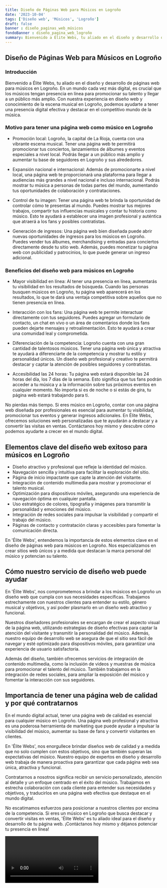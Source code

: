 ```yaml
---
title: Diseño de Páginas Web para Músicos en Logroño
date: '2023-10-04'
tags: ['Diseño web', 'Músicos', 'Logroño']
draft: false
banner : diseño_paginas_web_músicos
fondoBanner : diseño_pagina_web_logroño
summary: Bienvenido a Élite Webs, tu aliado en el diseño y desarrollo de páginas web para músicos en Logroño. En un mundo cada vez más digital, es crucial que los músicos tengan presencia en línea para promocionar su talento y llegar a un público más amplio. Con nuestra experiencia en diseño web y conocimiento de la escena musical en Logroño, podemos ayudarte a tener una presencia digital efectiva y destacar en el competitivo mundo de la música.
---
```


## Diseño de Páginas Web para Músicos en Logroño

### Introducción

Bienvenido a Élite Webs, tu aliado en el diseño y desarrollo de páginas web para músicos en Logroño. En un mundo cada vez más digital, es crucial que los músicos tengan presencia en línea para promocionar su talento y llegar a un público más amplio. Con nuestra experiencia en diseño web y conocimiento de la escena musical en Logroño, podemos ayudarte a tener una presencia digital efectiva y destacar en el competitivo mundo de la música.

### Motivo para tener una página web como músico en Logroño

- Promoción local: Logroño, la capital de La Rioja, cuenta con una vibrante escena musical. Tener una página web te permitirá promocionar tus conciertos, lanzamientos de álbumes y eventos especiales a nivel local. Podrás llegar a un público más amplio y aumentar tu base de seguidores en Logroño y sus alrededores.

- Expansión nacional e internacional: Además de promocionarte a nivel local, una página web te proporcionará una plataforma para llegar a audiencias más grandes a nivel nacional e incluso internacional. Podrás mostrar tu música a personas de todas partes del mundo, aumentando tus oportunidades de colaboración y contrataciones.

- Control de tu imagen: Tener una página web te brinda la oportunidad de controlar cómo te presentas al mundo. Puedes mostrar tus mejores trabajos, compartir tus influencias musicales y contar tu historia como músico. Esto te ayudará a establecer una imagen profesional y auténtica que atraerá a los fans y posibles contratistas.

- Generación de ingresos: Una página web bien diseñada puede abrir nuevas oportunidades de ingresos para los músicos en Logroño. Puedes vender tus álbumes, merchandising y entradas para conciertos directamente desde tu sitio web. Además, puedes monetizar tu página web con publicidad y patrocinios, lo que puede generar un ingreso adicional.

### Beneficios del diseño web para músicos en Logroño

- Mayor visibilidad en línea: Al tener una presencia en línea, aumentarás tu visibilidad en los resultados de búsqueda. Cuando las personas busquen músicos en Logroño, tu página web aparecerá en los resultados, lo que te dará una ventaja competitiva sobre aquellos que no tienen presencia en línea.

- Interacción con los fans: Una página web te permite interactuar directamente con tus seguidores. Puedes agregar un formulario de contacto, un chat en vivo o un área de comentarios donde los fans pueden dejarte mensajes y retroalimentación. Esto te ayudará a crear una comunidad leal y comprometida.

- Diferenciación de la competencia: Logroño cuenta con una gran cantidad de talentosos músicos. Tener una página web única y atractiva te ayudará a diferenciarte de la competencia y mostrar tu estilo y personalidad únicos. Un diseño web profesional y creativo te permitirá destacar y captar la atención de posibles seguidores y contratistas.

- Accesibilidad las 24 horas: Tu página web estará disponible las 24 horas del día, los 7 días de la semana. Esto significa que tus fans podrán acceder a tu música y a la información sobre tus próximos eventos en cualquier momento. No importa si es de noche o si estás de gira, tu página web estará trabajando para ti.

No pierdas más tiempo. Si eres músico en Logroño, contar con una página web diseñada por profesionales es esencial para aumentar tu visibilidad, promocionar tus eventos y generar ingresos adicionales. En Élite Webs, ofrecemos soluciones web personalizadas que te ayudarán a destacar y a convertir las visitas en ventas. Contáctanos hoy mismo y descubre cómo podemos ayudarte a crecer en el mundo digital.

<GifSeo />

<Cta />

## Elementos clave del diseño web exitoso para músicos en Logroño

- Diseño atractivo y profesional que refleje la identidad del músico.
- Navegación sencilla y intuitiva para facilitar la exploración del sitio.
- Página de inicio impactante que capte la atención del visitante.
- Integración de contenido multimedia para mostrar y promocionar el talento musical.
- Optimización para dispositivos móviles, asegurando una experiencia de navegación óptima en cualquier pantalla.
- Uso estratégico de colores, tipografía y imágenes para transmitir la personalidad y emociones del músico.
- Integración de redes sociales para impulsar la visibilidad y compartir el trabajo del músico.
- Páginas de contacto y contratación claras y accesibles para fomentar la comunicación directa.

En 'Élite Webs', entendemos la importancia de estos elementos clave en el diseño de páginas web para músicos en Logroño. Nos especializamos en crear sitios web únicos y a medida que destacan la marca personal del músico y potencian su talento.

## Cómo nuestro servicio de diseño web puede ayudar

En 'Élite Webs', nos comprometemos a brindar a los músicos en Logroño un diseño web que cumpla con sus necesidades específicas. Trabajamos estrechamente con nuestros clientes para entender su estilo, género musical y objetivos, y así poder plasmarlo en un diseño web atractivo y funcional.

Nuestros diseñadores profesionales se encargan de crear el aspecto visual de la página web, utilizando estrategias de diseño efectivas para captar la atención del visitante y transmitir la personalidad del músico. Además, nuestro equipo de desarrollo web se asegura de que el sitio sea fácil de navegar y esté optimizado para dispositivos móviles, para garantizar una experiencia de usuario satisfactoria.

Además del diseño, también ofrecemos servicios de integración de contenido multimedia, como la inclusión de videos y muestras de música para promocionar el talento del músico. También trabajamos en la integración de redes sociales, para ampliar la exposición del músico y fomentar la interacción con sus seguidores.

## Importancia de tener una página web de calidad y por qué contratarnos

En el mundo digital actual, tener una página web de calidad es esencial para cualquier músico en Logroño. Una página web profesional y atractiva es una poderosa herramienta de marketing que puede ayudar a impulsar la visibilidad del músico, aumentar su base de fans y convertir visitantes en clientes.

En 'Élite Webs', nos enorgullece brindar diseños web de calidad y a medida que no solo cumplen con estos objetivos, sino que también superan las expectativas del músico. Nuestro equipo de expertos en diseño y desarrollo web trabaja de manera proactiva para garantizar que cada página web sea única, atractiva y funcional.

Contratarnos a nosotros significa recibir un servicio personalizado, atención al detalle y un enfoque centrado en el éxito del músico. Trabajamos en estrecha colaboración con cada cliente para entender sus necesidades y objetivos, y traducirlos en una página web efectiva que destaque en el mundo digital.

No escatimamos esfuerzos para posicionar a nuestros clientes por encima de la competencia. Si eres un músico en Logroño que busca destacar y convertir visitas en ventas, 'Élite Webs' es tu aliado ideal para el diseño y desarrollo de tu página web. ¡Contáctanos hoy mismo y déjanos potenciar tu presencia en línea!

<Video />

<CtaBot job='Músicos' city='Logroño'/>

<Gmaps query='Logroño+españa+maps' />